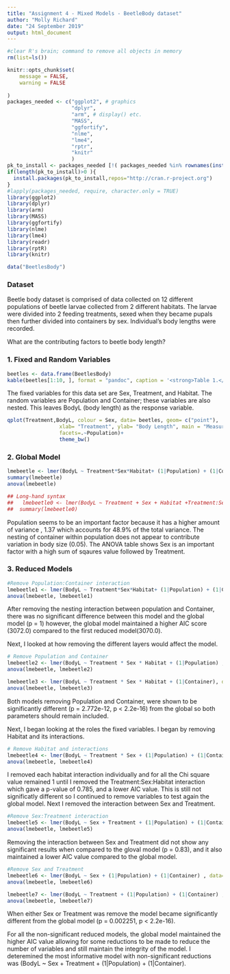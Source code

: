 ```yaml
---
title: "Assignment 4 - Mixed Models - BeetleBody dataset"
author: "Molly Richard"
date: "24 September 2019"
output: html_document
---
```


```r
#clear R's brain; command to remove all objects in memory
rm(list=ls())

knitr::opts_chunk$set(
	message = FALSE,
	warning = FALSE
	
)
packages_needed <- c("ggplot2", # graphics
                     "dplyr",
                     "arm", # display() etc.
                     "MASS",
                     "ggfortify",
                     "nlme",
                     "lme4", 
                     "rptr", 
                     "knitr"
                     )
pk_to_install <- packages_needed [!( packages_needed %in% rownames(installed.packages())  )]
if(length(pk_to_install)>0 ){
  install.packages(pk_to_install,repos="http://cran.r-project.org")
}
#lapply(packages_needed, require, character.only = TRUE)
library(ggplot2)
library(dplyr)
library(arm)
library(MASS)
library(ggfortify)
library(nlme)
library(lme4)
library(readr)
library(rptR)
library(knitr)

data("BeetlesBody")
```
### Dataset

Beetle body dataset is comprised of data collected on 12 different populations of beetle larvae collected from 2 different habitats. The larvae were divided into 2 feeding treatments, sexed when they became pupals then further divided into containers by sex.  Individual's body lengths were recorded.

What are the contributing factors to beetle body length?

### 1. Fixed and Random Variables

```r
beetles <- data.frame(BeetlesBody)
kable(beetles[1:10, ], format = "pandoc", caption = '<strong>Table 1.</strong> Beetle Body Dataset')
```

The fixed variables for this data set are Sex, Treatment, and Habitat. 
The random variables are Population and Container; these variables are also nested. 
This leaves BodyL (body length) as the response variable. 


```r
qplot(Treatment,BodyL, colour = Sex, data= beetles, geom= c("point"),
                 xlab= "Treatment", ylab= "Body Length", main = "Measured body lengths in response to treatments in the 12 populations", 
                 facets=.~Population)+
                 theme_bw()
```


 

### 2. Global Model
```r
lmebeetle <- lmer(BodyL ~ Treatment*Sex*Habitat+ (1|Population) + (1|Container) + (1|Population:Container), data=beetles)
summary(lmebeetle)
anova(lmebeetle)

## Long-hand syntax
##   lmebeetle0 <- lmer(BodyL ~ Treatment + Sex + Habitat +Treatment:Sex +Treatment:Habitat + Sex:Habitat+ Treatment:Sex:Habitat + (1|Population) + (1|Container) + (1|Population:Container), data=beetles)
##  summary(lmebeetle0)
```

Population seems to be an important factor because it has a higher amount of variance , 1.37 which accounts for 48.9% of the total variance. The nesting of container within population does not appear to contribute variation in body size (0.05). The ANOVA table shows Sex is an important factor with a high sum of sqaures value followed by Treatment. 


### 3. Reduced Models 
```r
#Remove Population:Container interaction
lmebeetle1 <- lmer(BodyL ~ Treatment*Sex*Habitat+ (1|Population) + (1|Container), data=beetles)
anova(lmebeetle, lmebeetle1)
```
After removing the nesting interaction between population and Container, there was no significant difference between this model and the global model (p = 1) however, the global model maintained a higher AIC score (3072.0) compared to the first reduced model(3070.0). 

Next, I looked at how removing the different layers would affect the model. 
```r
# Remove Population and Container
lmebeetle2 <- lmer(BodyL ~ Treatment * Sex * Habitat + (1|Population) , data=beetles)
anova(lmebeetle, lmebeetle2)

lmebeetle3 <- lmer(BodyL ~ Treatment * Sex * Habitat + (1|Container), data=beetles)
anova(lmebeetle, lmebeetle3)
```

Both models removing Population and Container, were shown to be significantly different (p = 2.772e-12, p < 2.2e-16) from the global so both parameters should remain included. 

Next, I began looking at the roles the fixed variables. I began by removing Habitat and its interactions. 

```r
# Remove Habitat and interactions
lmebeetle4 <- lmer(BodyL ~ Treatment * Sex + (1|Population) + (1|Container) , data=beetles)
anova(lmebeetle, lmebeetle4)
```
I removed each habitat interaction individually and for all the Chi square value remained 1 until I removed the Treatment:Sex:Habitat interaction which gave a p-value of 0.785, and a lower AIC value.  This is still not significatly different so I continued to remove variables to test again the global model.  Next I removed the interaction between Sex and Treatment.

```r
#Remove Sex:Treatment interaction
lmebeetle5 <- lmer(BodyL ~ Sex + Treatment + (1|Population) + (1|Container) , data=beetles)
anova(lmebeetle, lmebeetle5) 
```
Removing the interaction between Sex and Treatment did not show any significant results when compared to the gloval model (p = 0.83), and it also maintained a lower AIC value compared to the global model. 

```r
#Remove Sex and Treatment
lmebeetle6 <- lmer(BodyL ~ Sex + (1|Population) + (1|Container) , data=beetles)
anova(lmebeetle, lmebeetle6)

lmebeetle7 <- lmer(BodyL ~ Treatment + (1|Population) + (1|Container) , data=beetles)
anova(lmebeetle, lmebeetle7)
```

When either Sex or Treatment was remove the model became significantly different from the global model (p = 0.002251, p < 2.2e-16). 

For all the non-significant reduced models, the global model maintained the higher AIC value allowing for some reductions to be made to reduce the number of variables and still maintain the integrity of the model.  I deteremined the most informative model with non-significant reductions was (BodyL ~ Sex + Treatment + (1|Population) + (1|Container). 









